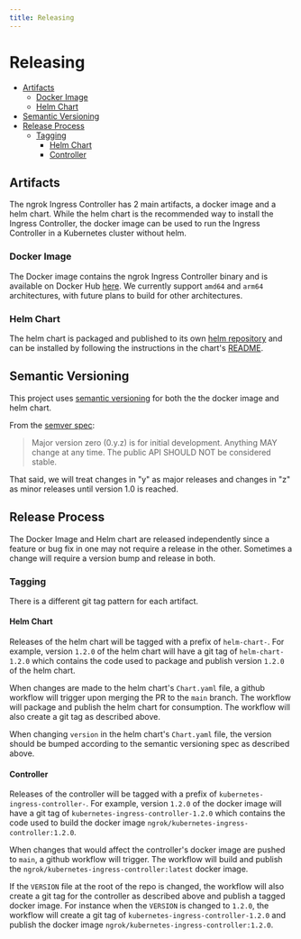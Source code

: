 ```yaml
---
title: Releasing
---
```


# Releasing

- [Artifacts](#artifacts)
  - [Docker Image](#docker-image)
  - [Helm Chart](#helm-chart)
- [Semantic Versioning](#semantic-versioning)
- [Release Process](#release-process)
  - [Tagging](#tagging)
    - [Helm Chart](#helm-chart-1)
    - [Controller](#controller)

## Artifacts

The ngrok Ingress Controller has 2 main artifacts, a docker image and a helm chart.
While the helm chart is the recommended way to install the Ingress Controller, the
docker image can be used to run the Ingress Controller in a Kubernetes cluster without helm.

### Docker Image

The Docker image contains the ngrok Ingress Controller binary and is available on
Docker Hub [here](https://hub.docker.com/r/ngrok/kubernetes-ingress-controller). We currently
support `amd64` and `arm64` architectures, with future plans to build for other architectures.

### Helm Chart

The helm chart is packaged and published to its own [helm repository](https://charts.ngrok.com/index.yaml)
and can be installed by following the instructions in the chart's [README](https://github.com/ngrok/ngrok-operator/edit/main/helm/ingress-controller/README.md).

## Semantic Versioning

This project uses [semantic versioning](https://semver.org/) for both the the docker image
and helm chart.

From the [semver spec](https://semver.org/#spec-item-4):

> Major version zero (0.y.z) is for initial development. Anything MAY change at any time. The public API SHOULD NOT be considered stable.

That said, we will treat changes in "y" as major releases and changes in "z" as minor releases until version 1.0 is reached.

## Release Process

The Docker Image and Helm chart are released independently since a feature or bug fix in one
may not require a release in the other. Sometimes a change will require a version bump and
release in both.

### Tagging

There is a different git tag pattern for each artifact.

#### Helm Chart

Releases of the helm chart will be tagged with a prefix of `helm-chart-`. For example, version `1.2.0`
of the helm chart will have a git tag of `helm-chart-1.2.0` which contains the code used to package
and publish version `1.2.0` of the helm chart.

When changes are made to the helm chart's `Chart.yaml` file, a github workflow will trigger upon
merging the PR to the `main` branch. The workflow will package and publish the helm chart for
consumption. The workflow will also create a git tag as described above.

When changing `version` in the helm chart's `Chart.yaml` file, the version should be bumped according
to the semantic versioning spec as described above.

#### Controller

Releases of the controller will be tagged with a prefix of `kubernetes-ingress-controller-`. For example,
version `1.2.0` of the docker image will have a git tag of `kubernetes-ingress-controller-1.2.0` which
contains the code used to build the docker image `ngrok/kubernetes-ingress-controller:1.2.0`.

When changes that would affect the controller's docker image are pushed to `main`, a github workflow
will trigger. The workflow will build and publish the `ngrok/kubernetes-ingress-controller:latest` docker
image.

If the `VERSION` file at the root of the repo is changed, the workflow will also create a git tag
for the controller as described above and publish a tagged docker image. For instance when the
`VERSION` is changed to `1.2.0`, the workflow will create a git tag of `kubernetes-ingress-controller-1.2.0`
and publish the docker image `ngrok/kubernetes-ingress-controller:1.2.0`.
